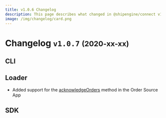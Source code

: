 ```yaml
---
title: v1.0.6 Changelog
description: This page describes what changed in @shipengine/connect v1.0.6
image: /img/changelog/card.png
---
```


Changelog `v1.0.7` <small>(2020-xx-xx)</small>
=========================================================

CLI
---------------------------------------


Loader
------------------------------------
- Added support for the [acknowledgeOrders](../docs/reference/methods/acknowledge-orders.mdx) method in the Order Source App


SDK
---------------------------------------
